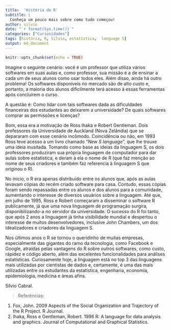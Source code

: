 ```yaml
---
title:  'História do R'
subtitle: |
  Conheça um pouco mais sobre como tudo começou!
author: silvio
date: "`r format(Sys.time())`"
categories: ["Curiosidades"]
tags: [história, R, Silvio, estatística,  language S]
output: md_document
---
```


```r
knitr::opts_chunk$set(echo = TRUE)
```

Imagine o seguinte cenário: você é um professor que utiliza vários softwares em suas aulas e, como professor, sua missão é a de ensinar a cada um de seus alunos como usar todos eles. 
Além disso, ainda há outro problema! Os softwares disponíveis no mercado são de alto custo e, portanto, a maioria dos alunos dificilmente terá acesso à essas ferramentas após concluírem o curso. 

A questão é: Como lidar com tais softwares dada as dificuldades financeiras dos estudantes ao deixarem a universidade? De quais softwares comprar as permissões e licenças?

Bom, essa era a motivação de Ross Ihaka e Robert Gentleman. Dois professores da Universidade de Auckland (Nova Zelândia) que se depararam com esse cenário incômodo.  Coincidência ou não, em 1993 Ross teve acesso a um livro chamado "*New S language*”, que lhe trouxe uma ideia inusitada. Tomando como base as ideias da linguagem S, os dois professores produziram sua própria linguagem de computador para dar aulas sobre estatística, e deram à ela o nome de R (que faz menção ao nome de seus criadores e também faz referencia à linguagem S que originou o R).

No início, o R era apenas distribuído entre os alunos que, após as aulas levavam cópias do recém criado software para casa. Contudo, essas cópias foram sendo repassadas entre os alunos e dos alunos para a comunidade, aumentando o interesse de diversos usuários sobre a linguagem. Até que, em julho de 1995, Ross e Robert começaram a disseminar o software R publicamente, já que uma nova linguagem de programação surgira, disponibilizando-a no  servidor da universidade. O sucesso do R foi tanto, que após 2 anos a linguagem já tinha visibilidade mundial e despertou o interesse de muitos desenvolvedores, inclusive John Chambers, um dos idealizadores e criadores da linguagem S.

Nos últimos anos o R se tornou o queridinho de muitas empresas, especialmente das gigantes do ramo da tecnologia, como Facebook e Google, atraídas pelas vantagens do R sobre outros softwares, como  custo, rápidez e código aberto, além das excelentes funcionalidades para análises estatísticas. Curiosamente hoje, a linguagem está no top 3 das linguagens mais utilizadas por cientistas de dados e, certamente, é uma das mais utilizadas entre os estudantes da estatística, engenharia, economia, epidemiologia, medicina e àreas afins.

Silvio Cabral.

> Referências:

1. Fox, John. 2009 Aspects of the Social Organization and Trajectory of the R Project. R Journal.
2. Ihaka, Ross e Gentleman, Robert. 1996 R: A language for data analysis and graphics. Journal of Computational and Graphical Statistics.
